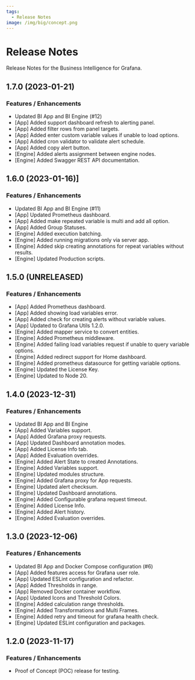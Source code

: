```yaml
---
tags:
  - Release Notes
image: /img/big/concept.png
---
```



# Release Notes

Release Notes for the Business Intelligence for Grafana.

## 1.7.0 (2023-01-21)

<BlogPost
  href="/blog/big-1.7.0-20240204/"
  src="/img/blog/2024-02-04-big-1.7.0/banner.png"
/>

### Features / Enhancements

- Updated BI App and BI Engine (#12)
- [App] Added support dashboard refresh to alerting panel.
- [App] Added filter rows from panel targets.
- [App] Added enter custom variable values if unable to load options.
- [App] Added cron validator to validate alert schedule.
- [App] Added copy alert button.
- [Engine] Added alerts assignment between engine nodes.
- [Engine] Added Swagger REST API documentation.

## 1.6.0 (2023-01-16)]

<BlogPost
  href="/blog/big-1.6.0-20240117/"
  src="/img/blog/2024-01-17-big-1.6.0/banner.png"
/>

### Features / Enhancements

- Updated BI App and BI Engine (#11)
- [App] Updated Prometheus dashboard.
- [App] Added make repeated variable is multi and add all option.
- [App] Added Group Statuses.
- [Engine] Added execution batching.
- [Engine] Added running migrations only via server app.
- [Engine] Added skip creating annotations for repeat variables without results.
- [Engine] Updated Production scripts.

## 1.5.0 (UNRELEASED)

### Features / Enhancements

- [App] Added Prometheus dashboard.
- [App] Added showing load variables error.
- [App] Added check for creating alerts without variable values.
- [App] Updated to Grafana Utils 1.2.0.
- [Engine] Added mapper service to convert entities.
- [Engine] Added Prometheus middleware.
- [Engine] Added failing load variables request if unable to query variable options.
- [Engine] Added redirect support for Home dashboard.
- [Engine] Added prometheus datasource for getting variable options.
- [Engine] Updated the License Key.
- [Engine] Updated to Node 20.

## 1.4.0 (2023-12-31)

### Features / Enhancements

- Updated BI App and BI Engine
- [App] Added Variables support.
- [App] Added Grafana proxy requests.
- [App] Updated Dashboard annotation modes.
- [App] Added License Info tab.
- [App] Added Evaluation overrides.
- [Engine] Added Alert State to created Annotations.
- [Engine] Added Variables support.
- [Engine] Updated modules structure.
- [Engine] Added Grafana proxy for App requests.
- [Engine] Updated alert checksum.
- [Engine] Updated Dashboard annotations.
- [Engine] Added Configurable grafana request timeout.
- [Engine] Added License Info.
- [Engine] Added Alert history.
- [Engine] Added Evaluation overrides.

## 1.3.0 (2023-12-06)

<BlogPost
  href="/blog/big-1.3.0-20231206/"
  src="/img/blog/2023-12-06-big-1.3.0/banner.png"
/>

### Features / Enhancements

- Updated BI App and Docker Compose configuration (#6)
- [App] Added features access for Grafana user role.
- [App] Updated ESLint configuration and refactor.
- [App] Added Thresholds in range.
- [App] Removed Docker container workflow.
- [App] Updated Icons and Threshold Colors.
- [Engine] Added calculation range thresholds.
- [Engine] Added Transformations and Multi Frames.
- [Engine] Added retry and timeout for grafana health check.
- [Engine] Updated ESLint configuration and packages.

## 1.2.0 (2023-11-17)

<BlogPost
  href="/blog/big-1.2.0-20231127/"
  src="/img/blog/2023-11-27-big-1.2.0/banner.png"
/>

### Features / Enhancements

- Proof of Concept (POC) release for testing.
